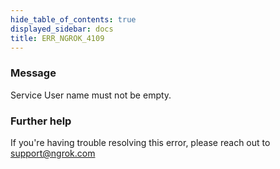 ```yaml
---
hide_table_of_contents: true
displayed_sidebar: docs
title: ERR_NGROK_4109
---
```


### Message

Service User name must not be empty.

<ErrorDetails />

### Further help

If you're having trouble resolving this error, please reach out to [support@ngrok.com](mailto:support@ngrok.com?subject=Help%20with%20ERR_NGROK_4109)
